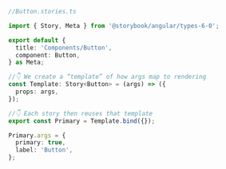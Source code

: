 ```ts
//Button.stories.ts

import { Story, Meta } from '@storybook/angular/types-6-0';

export default {
  title: 'Components/Button',
  component: Button,
} as Meta;

//👇 We create a “template” of how args map to rendering
const Template: Story<Button> = (args) => ({
  props: args,
});

//👇 Each story then reuses that template
export const Primary = Template.bind({});

Primary.args = {
  primary: true,
  label: 'Button',
};
```

